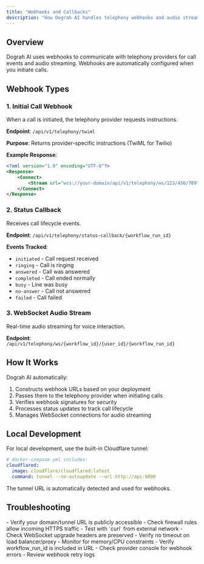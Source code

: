 ```yaml
---
title: "Webhooks and Callbacks"
description: "How Dograh AI handles telephony webhooks and audio streaming"
---
```


## Overview

Dograh AI uses webhooks to communicate with telephony providers for call events and audio streaming. Webhooks are automatically configured when you initiate calls.

## Webhook Types

### 1. Initial Call Webhook

When a call is initiated, the telephony provider requests instructions.

**Endpoint**: `/api/v1/telephony/twiml`

**Purpose**: Returns provider-specific instructions (TwiML for Twilio)

**Example Response**:
```xml
<?xml version="1.0" encoding="UTF-8"?>
<Response>
    <Connect>
        <Stream url="wss://your-domain/api/v1/telephony/ws/123/456/789" />
    </Connect>
</Response>
```

### 2. Status Callback

Receives call lifecycle events.

**Endpoint**: `/api/v1/telephony/status-callback/{workflow_run_id}`

**Events Tracked**:
- `initiated` - Call request received
- `ringing` - Call is ringing
- `answered` - Call was answered
- `completed` - Call ended normally
- `busy` - Line was busy
- `no-answer` - Call not answered
- `failed` - Call failed

### 3. WebSocket Audio Stream

Real-time audio streaming for voice interaction.

**Endpoint**: `/api/v1/telephony/ws/{workflow_id}/{user_id}/{workflow_run_id}`

## How It Works

Dograh AI automatically:
1. Constructs webhook URLs based on your deployment
2. Passes them to the telephony provider when initiating calls
3. Verifies webhook signatures for security
4. Processes status updates to track call lifecycle
5. Manages WebSocket connections for audio streaming

## Local Development

For local development, use the built-in Cloudflare tunnel:

```yaml
# docker-compose.yml includes:
cloudflared:
  image: cloudflare/cloudflared:latest
  command: tunnel --no-autoupdate --url http://api:8000
```

The tunnel URL is automatically detected and used for webhooks.

## Troubleshooting

<AccordionGroup>
  <Accordion title="Webhook URL not accessible">
    - Verify your domain/tunnel URL is publicly accessible
    - Check firewall rules allow incoming HTTPS traffic
    - Test with `curl` from external network
  </Accordion>
  
  <Accordion title="WebSocket connection dropping">
    - Check WebSocket upgrade headers are preserved
    - Verify no timeout on load balancer/proxy
    - Monitor for memory/CPU constraints
  </Accordion>
  
  <Accordion title="Status callbacks not received">
    - Verify workflow_run_id is included in URL
    - Check provider console for webhook errors
    - Review webhook retry logs
  </Accordion>
</AccordionGroup>